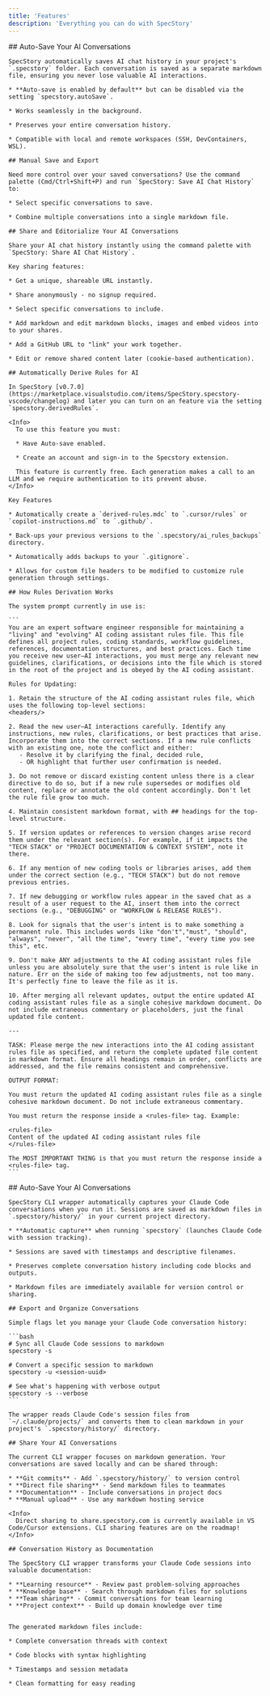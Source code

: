 ```yaml
---
title: 'Features'
description: 'Everything you can do with SpecStory'
---
```


<Tabs>
  <Tab title="Cursor + VSCode" tab-id="cursor-vscode">
    ## Auto-Save Your AI Conversations

    SpecStory automatically saves AI chat history in your project's `.specstory` folder. Each conversation is saved as a separate markdown file, ensuring you never lose valuable AI interactions.

    * **Auto-save is enabled by default** but can be disabled via the setting `specstory.autoSave`.

    * Works seamlessly in the background.

    * Preserves your entire conversation history.

    * Compatible with local and remote workspaces (SSH, DevContainers, WSL).

    ## Manual Save and Export

    Need more control over your saved conversations? Use the command palette (Cmd/Ctrl+Shift+P) and run `SpecStory: Save AI Chat History` to:

    * Select specific conversations to save.

    * Combine multiple conversations into a single markdown file.

    ## Share and Editorialize Your AI Conversations

    Share your AI chat history instantly using the command palette with `SpecStory: Share AI Chat History`.

    Key sharing features:

    * Get a unique, shareable URL instantly.

    * Share anonymously - no signup required.

    * Select specific conversations to include.

    * Add markdown and edit markdown blocks, images and embed videos into to your shares.

    * Add a GitHub URL to "link" your work together.

    * Edit or remove shared content later (cookie-based authentication).

    ## Automatically Derive Rules for AI

    In SpecStory [v0.7.0](https://marketplace.visualstudio.com/items/SpecStory.specstory-vscode/changelog) and later you can turn on an feature via the setting `specstory.derivedRules`.

    <Info>
      To use this feature you must:

      * Have Auto-save enabled.

      * Create an account and sign-in to the Specstory extension.

      This feature is currently free. Each generation makes a call to an LLM and we require authentication to its prevent abuse.
    </Info>

    Key Features

    * Automatically create a `derived-rules.mdc` to `.cursor/rules` or `copilot-instructions.md` to `.github/`.

    * Back-ups your previous versions to the `.specstory/ai_rules_backups` directory.

    * Automatically adds backups to your `.gitignore`.

    * Allows for custom file headers to be modified to customize rule generation through settings.

    ## How Rules Derivation Works

    The system prompt currently in use is:

    ```
    You are an expert software engineer responsible for maintaining a "living" and "evolving" AI coding assistant rules file. This file defines all project rules, coding standards, workflow guidelines, references, documentation structures, and best practices. Each time you receive new user–AI interactions, you must merge any relevant new guidelines, clarifications, or decisions into the file which is stored in the root of the project and is obeyed by the AI coding assistant.

    Rules for Updating:

    1. Retain the structure of the AI coding assistant rules file, which uses the following top-level sections:
    <headers/>

    2. Read the new user–AI interactions carefully. Identify any instructions, new rules, clarifications, or best practices that arise. Incorporate them into the correct sections. If a new rule conflicts with an existing one, note the conflict and either:
       - Resolve it by clarifying the final, decided rule,
       - OR highlight that further user confirmation is needed.

    3. Do not remove or discard existing content unless there is a clear directive to do so, but if a new rule supersedes or modifies old content, replace or annotate the old content accordingly. Don't let the rule file grow too much.

    4. Maintain consistent markdown format, with ## headings for the top-level structure.

    5. If version updates or references to version changes arise record them under the relevant section(s). For example, if it impacts the "TECH STACK" or "PROJECT DOCUMENTATION & CONTEXT SYSTEM", note it there.

    6. If any mention of new coding tools or libraries arises, add them under the correct section (e.g., "TECH STACK") but do not remove previous entries.

    7. If new debugging or workflow rules appear in the saved chat as a result of a user request to the AI, insert them into the correct sections (e.g., "DEBUGGING" or "WORKFLOW & RELEASE RULES").

    8. Look for signals that the user's intent is to make something a permanent rule. This includes words like "don't","must", "should", "always", "never", "all the time", "every time", "every time you see this", etc.

    9. Don't make ANY adjustments to the AI coding assistant rules file unless you are absolutely sure that the user's intent is rule like in nature. Err on the side of making too few adjustments, not too many. It's perfectly fine to leave the file as it is.

    10. After merging all relevant updates, output the entire updated AI coding assistant rules file as a single cohesive markdown document. Do not include extraneous commentary or placeholders, just the final updated file content.

    ---

    TASK: Please merge the new interactions into the AI coding assistant rules file as specified, and return the complete updated file content in markdown format. Ensure all headings remain in order, conflicts are addressed, and the file remains consistent and comprehensive.

    OUTPUT FORMAT:

    You must return the updated AI coding assistant rules file as a single cohesive markdown document. Do not include extraneous commentary.

    You must return the response inside a <rules-file> tag. Example:

    <rules-file>
    Content of the updated AI coding assistant rules file
    </rules-file>

    The MOST IMPORTANT THING is that you must return the response inside a <rules-file> tag.
    ```
  </Tab>
  
  <Tab title="Claude Code" tab-id="claude-code">
    ## Auto-Save Your AI Conversations

    SpecStory CLI wrapper automatically captures your Claude Code conversations when you run it. Sessions are saved as markdown files in `.specstory/history/` in your current project directory.

    * **Automatic capture** when running `specstory` (launches Claude Code with session tracking).

    * Sessions are saved with timestamps and descriptive filenames.

    * Preserves complete conversation history including code blocks and outputs.

    * Markdown files are immediately available for version control or sharing.

    ## Export and Organize Conversations

    Simple flags let you manage your Claude Code conversation history:

    ```bash
    # Sync all Claude Code sessions to markdown
    specstory -s

    # Convert a specific session to markdown
    specstory -u <session-uuid>

    # See what's happening with verbose output
    specstory -s --verbose
    ```

    The wrapper reads Claude Code's session files from `~/.claude/projects/` and converts them to clean markdown in your project's `.specstory/history/` directory.

    ## Share Your AI Conversations

    The current CLI wrapper focuses on markdown generation. Your conversations are saved locally and can be shared through:

    * **Git commits** - Add `.specstory/history/` to version control
    * **Direct file sharing** - Send markdown files to teammates
    * **Documentation** - Include conversations in project docs
    * **Manual upload** - Use any markdown hosting service

    <Info>
      Direct sharing to share.specstory.com is currently available in VS Code/Cursor extensions. CLI sharing features are on the roadmap!
    </Info>

    ## Conversation History as Documentation

    The SpecStory CLI wrapper transforms your Claude Code sessions into valuable documentation:

    * **Learning resource** - Review past problem-solving approaches
    * **Knowledge base** - Search through markdown files for solutions
    * **Team sharing** - Commit conversations for team learning
    * **Project context** - Build up domain knowledge over time


    The generated markdown files include:

    * Complete conversation threads with context

    * Code blocks with syntax highlighting

    * Timestamps and session metadata

    * Clean formatting for easy reading
  </Tab>
</Tabs>